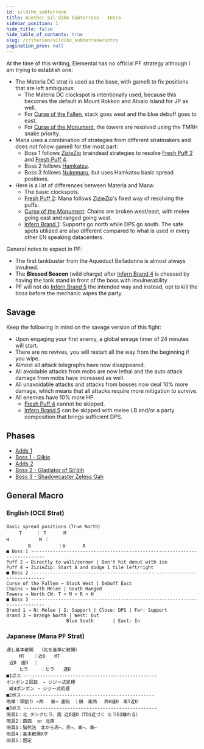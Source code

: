 ```yaml
---
id: sildihn_subterrane
title: Another Sil'dihn Subterrane - Intro
sidebar_position: 1
hide_title: false
hide_table_of_contents: true
slug: /criterion/sildihn_subterrane/intro
pagination_prev: null
---
```


At the time of this writing, Elemental has no official PF strategy although I am trying to establish one:
- The Materia DC strat is used as the base, with game8 to fix positions that are left ambiguous:
  - The Materia DC clockspot is intentionally used, because this becomes the default in Mount Rokkon and Aloalo Island for JP as well.
  - For [Curse of the Fallen](/criterion/sildihn_subterrane/boss_2/curse_of_the_fallen), stack goes west and the blue debuff goes to east.
  - For [Curse of the Monument](/criterion/sildihn_subterrane/boss_2/curse_of_the_monument), the towers are resolved using the TMRH snake priority.
- Mana uses a combination of strategies from different stratmakers and does not follow game8 for the most part:
  - Boss 1 follows [ZizieZip](https://x.com/ZizieZip/status/1582379825720741889) braindead strategies to resolve [Fresh Puff 2](/criterion/sildihn_subterrane/boss_1/fresh_puff_2) and [Fresh Puff 4](/criterion/sildihn_subterrane/boss_1/fresh_puff_4).
  - Boss 2 follows [Hamkatsu](https://www.youtube.com/watch?v=TDlhDJhSC2M).
  - Boss 3 follows [Nukemaru](https://www.youtube.com/watch?v=UPhrf4jc3wg), but uses Hamkatsu basic spread positions.
- Here is a list of differences between Materia and Mana:
  - The basic clockspots.
  - [Fresh Puff 2](/criterion/sildihn_subterrane/boss_1/fresh_puff_2): Mana follows [ZizieZip](https://x.com/ZizieZip/status/1582379825720741889)'s fixed way of resolving the puffs.
  - [Curse of the Monument](/criterion/sildihn_subterrane/boss_2/curse_of_the_monument): Chains are broken west/east, with melee going east and ranged going west.
  - [Infern Brand 1](/criterion/sildihn_subterrane/boss_3/infern_brand_1): Supports go north while DPS go south. The safe spots utilized are also different compared to what is used in every other EN speaking datacenters.

General notes to expect in PF:
- The first tankbuster from the Aqueduct Belladonna is almost always invulned.
- The **Blessed Beacon** (wild charge) after [Infern Brand 4](/criterion/sildihn_subterrane/boss_3/infern_brand_4) is cheesed by having the tank stand in front of the boss with invulnerability.
- PF will not do [Infern Brand 5](/criterion/sildihn_subterrane/boss_3/infern_brand_5) the intended way and instead, opt to kill the boss before the mechanic wipes the party.

## Savage

Keep the following in mind on the savage version of this fight:
- Upon engaging your first enemy, a global enrage timer of 24 minutes will start.
- There are no revives, you will restart all the way from the beginning if you wipe.
- Almost all attack telegraphs have now disappeared.
- All avoidable attacks from mobs are now lethal and the auto attack damage from mobs have increased as well.
- All unavoidable attacks and attacks from bosses now deal 10% more damage, which means that all attacks require more mitigation to survive.
- All enemies have 10% more HP.
  - [Fresh Puff 4](/criterion/sildihn_subterrane/boss_1/fresh_puff_4) cannot be skipped.
  - [Infern Brand 5](/criterion/sildihn_subterrane/boss_3/infern_brand_5) can be skipped with melee LB and/or a party composition that brings sufficient DPS.

## Phases

- [Adds 1](/criterion/sildihn_subterrane/adds_1)
- [Boss 1 - Silkie](/criterion/sildihn_subterrane/boss_1/intro)
- [Adds 2](/criterion/sildihn_subterrane/adds_2)
- [Boss 2 - Gladiator of Sil'dih](/criterion/sildihn_subterrane/boss_2/intro)
- [Boss 3 - Shadowcaster Zeless Gah](/criterion/sildihn_subterrane/boss_3/intro)


## General Macro

### English (OCE Strat)

    Basic spread positions（True North）
    　   T  　　｜ T　   　M
    H           M ｜
            R          ｜H 　  　R
    ■ Boss 1 ---------------------------------------------------------------------------
    Puff 2 → Directly to wall/corner | Don't hit donut with ice
    Puff 4 → ZizieZip: Start A and dodge 1 tile left/right
    ■ Boss 2 ---------------------------------------------------------------------------
    Curse of the Fallen → Stack West | Debuff East 
    Chains → North Melee | South Ranged
    Towers → North CW: T > M > R > H 
    ■ Boss 3 ---------------------------------------------------------------------------
    Brand 1 → N: Melee | S: Support | Close: DPS | Far: Support
    Brand 3 → Orange North | West: Out
                          Blue South       | East: In


### Japanese (Mana PF Strat)

    通し基本散開  （北を基準に散開）
     　  MT　　｜近D　　MT
     近D　遠D  ｜
     　  ヒラ  　 ｜ヒラ　　遠D
    ■1ボス -------------------------------------------------
    ポンポン２回目　→ ジジー式処理
     縦4ポンポン → ジジー式処理
    ■2ボス-------------------------------------------------
    咆哮：頭割り ←西　 東→ 連呪　｜鎖　東西　 西H遠D　東T近D
    ■3ボス -------------------------------------------------
    呪具1：北 タンクヒラ、南 近D遠D（TD1近づく ヒラD2離れる）
    呪具2：南西  or 北東
    呪具3：脳死法　北から赤←、赤→、青→、青←
    呪具4：基本散開X字
    呪具5：固定